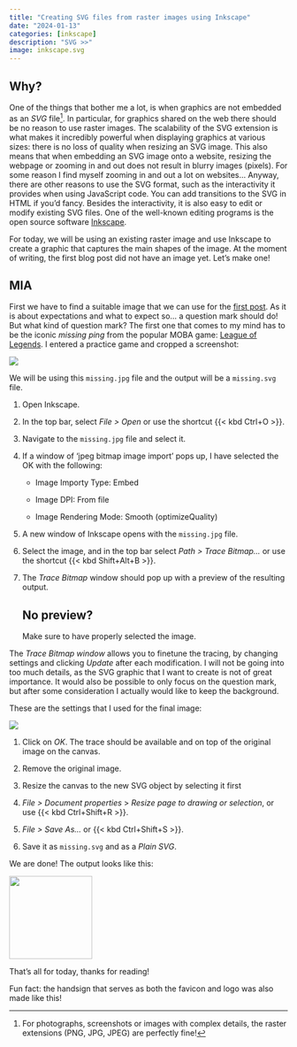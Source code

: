 ```yaml
---
title: "Creating SVG files from raster images using Inkscape"
date: "2024-01-13"
categories: [inkscape]
description: "SVG >>"
image: inkscape.svg
---
```


## Why?

One of the things that bother me a lot, is when graphics are not embedded as an *SVG* file[^1].
In particular, for graphics shared on the web there should be no reason to use raster images.
The scalability of the SVG extension is what makes it incredibly powerful when displaying graphics at various sizes: there is no loss of quality when resizing an SVG image.
This also means that when embedding an SVG image onto a website, resizing the webpage or zooming in and out does not result in blurry images (pixels).
For some reason I find myself zooming in and out a lot on websites...
Anyway, there are other reasons to use the SVG format, such as the interactivity it provides when using JavaScript code.
You can add transitions to the SVG in HTML if you'd fancy.
Besides the interactivity, it is also easy to edit or modify existing SVG files.
One of the well-known editing programs is the open source software [Inkscape](https://inkscape.org/ "It's open source and has several other amazing features!").

[^1]: For photographs, screenshots or images with complex details, the raster extensions (PNG, JPG, JPEG) are perfectly fine!

For today, we will be using an existing raster image and use Inkscape to create a graphic that captures the main shapes of the image.
At the moment of writing, the first blog post did not have an image yet.
Let's make one!

## MIA

First we have to find a suitable image that we can use for the [first post](../000_expectations/index.qmd).
As it is about expectations and what to expect so...
a question mark should do!
But what kind of question mark?
The first one that comes to my mind has to be the iconic *missing ping* from the popular MOBA game: [League of Legends](https://www.leagueoflegends.com/ "MOBA game by Riot Games, since 2009").
I entered a practice game and cropped a screenshot:

![](missing.jpg){fig-align="center"}

We will be using this `missing.jpg` file and the output will be a `missing.svg` file.

1.  Open Inkscape.

2.  In the top bar, select *File \> Open* or use the shortcut {{< kbd Ctrl+O >}}.

3.  Navigate to the `missing.jpg` file and select it.

4.  If a window of 'jpeg bitmap image import' pops up, I have selected the OK with the following:

    -   Image Importy Type: Embed

    -   Image DPI: From file

    -   Image Rendering Mode: Smooth (optimizeQuality)

5.  A new window of Inkscape opens with the `missing.jpg` file.

6.  Select the image, and in the top bar select *Path \> Trace Bitmap...* or use the shortcut {{< kbd Shift+Alt+B >}}.

7.  The *Trace Bitmap* window should pop up with a preview of the resulting output.

    ::: callout-important
    ## No preview?

    Make sure to have properly selected the image.
    :::

The *Trace Bitmap window* allows you to finetune the tracing, by changing settings and clicking *Update* after each modification.
I will not be going into too much details, as the SVG graphic that I want to create is not of great importance.
It would also be possible to only focus on the question mark, but after some consideration I actually would like to keep the background.

These are the settings that I used for the final image:

![](settings.png){fig-align="center"}

1.  Click on *OK*.
    The trace should be available and on top of the original image on the canvas.

2.  Remove the original image.

3.  Resize the canvas to the new SVG object by selecting it first

4.  *File \> Document properties* \> *Resize page to drawing or selection*, or use {{< kbd Ctrl+Shift+R >}}.

5.  *File \> Save As...* or {{< kbd Ctrl+Shift+S >}}.

6.  Save it as `missing.svg` and as a *Plain SVG*.

We are done!
The output looks like this:

![](/posts/media\missing.svg){fig-align="center" width="150"}

That's all for today, thanks for reading!

Fun fact: the handsign that serves as both the favicon and logo was also made like this!
